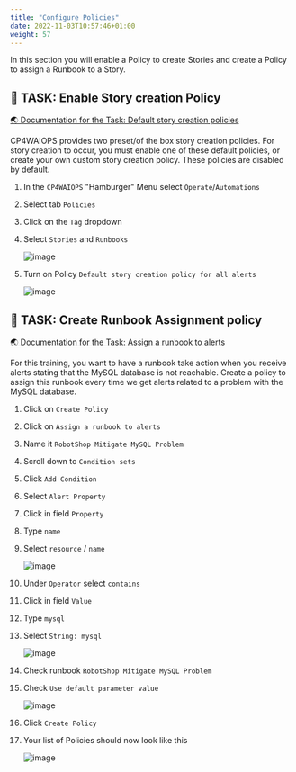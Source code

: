 ```yaml
---
title: "Configure Policies"
date: 2022-11-03T10:57:46+01:00
weight: 57
---
```




In this section you will enable a Policy to create Stories and create a Policy to assign a Runbook to a Story.


## 🚀 TASK: Enable Story creation Policy

<a href="https://www.ibm.com/docs/en/cloud-paks/cloud-pak-watson-aiops/3.7.0?topic=policies-default-story-creation" target="_blank" >🌏 Documentation for the Task: Default story creation policies</a>



CP4WAIOPS provides two preset/of the box story creation policies. For story creation to occur, you must enable one of these default policies, or create your own custom story creation policy. These policies are disabled by default.



<Accordion>
<AccordionItem title="💡 Need Help?">

1. In the `CP4WAIOPS` "Hamburger" Menu select `Operate`/`Automations`
1. Select tab `Policies`
1. Click on the `Tag` dropdown
1. Select `Stories` and `Runbooks`

	![image](./../images/33_policy.png)

1. Turn on Policy `Default story creation policy for all alerts` 

	![image](./../images/34_policy.png)

</AccordionItem>
</Accordion>



## 🚀 TASK: Create Runbook Assignment policy

<a href="https://www.ibm.com/docs/en/cloud-paks/cloud-pak-watson-aiops/3.7.0?topic=policies-assign-runbook-alerts" target="_blank" >🌏 Documentation for the Task: Assign a runbook to alerts</a>



For this training, you want to have a runbook take action when you receive alerts stating that the MySQL database is not reachable. 
Create a policy to assign this runbook every time we get alerts related to a problem with the MySQL database.





<Accordion>
<AccordionItem title="💡 Need Help?">

1. Click on `Create Policy`
1. Click on `Assign a runbook to alerts`
1. Name it `RobotShop Mitigate MySQL Problem`
1. Scroll down to `Condition sets`
1. Click `Add Condition`
1. Select `Alert Property`
1. Click in field  `Property`
1. Type `name`
1. Select `resource` / `name`

	![image](./../images/35_runbook.png)

1. Under `Operator` select `contains`
1. Click in field  `Value`
1. Type `mysql`
1. Select `String: mysql`

	![image](./../images/36_runbook.png)

1. Check runbook `RobotShop Mitigate MySQL Problem`
1. Check `Use default parameter value`

	![image](./../images/37_runbook.png)

1. Click `Create Policy`

1. Your list of Policies should now look like this

	![image](./../images/38_runbook.png)


</AccordionItem>
</Accordion>
